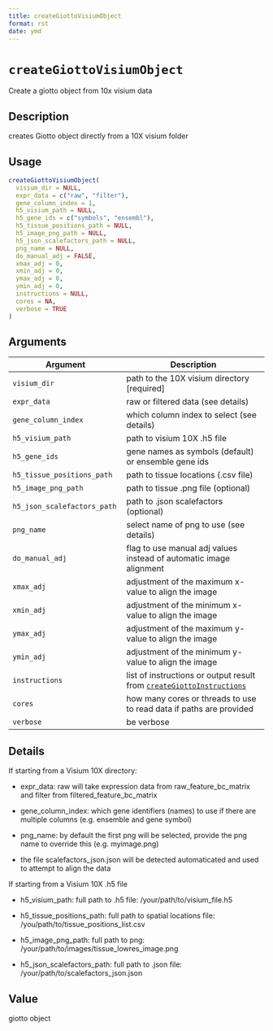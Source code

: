 ```yaml
--- 
title: createGiottoVisiumObject 
format: rst 
date: ymd 
--- 
```

# `createGiottoVisiumObject`

Create a giotto object from 10x visium data


## Description

creates Giotto object directly from a 10X visium folder


## Usage

```r
createGiottoVisiumObject(
  visium_dir = NULL,
  expr_data = c("raw", "filter"),
  gene_column_index = 1,
  h5_visium_path = NULL,
  h5_gene_ids = c("symbols", "ensembl"),
  h5_tissue_positions_path = NULL,
  h5_image_png_path = NULL,
  h5_json_scalefactors_path = NULL,
  png_name = NULL,
  do_manual_adj = FALSE,
  xmax_adj = 0,
  xmin_adj = 0,
  ymax_adj = 0,
  ymin_adj = 0,
  instructions = NULL,
  cores = NA,
  verbose = TRUE
)
```


## Arguments

Argument      |Description
------------- |----------------
`visium_dir`     |     path to the 10X visium directory [required]
`expr_data`     |     raw or filtered data (see details)
`gene_column_index`     |     which column index to select (see details)
`h5_visium_path`     |     path to visium 10X .h5 file
`h5_gene_ids`     |     gene names as symbols (default) or ensemble gene ids
`h5_tissue_positions_path`     |     path to tissue locations (.csv file)
`h5_image_png_path`     |     path to tissue .png file (optional)
`h5_json_scalefactors_path`     |     path to .json scalefactors (optional)
`png_name`     |     select name of png to use (see details)
`do_manual_adj`     |     flag to use manual adj values instead of automatic image alignment
`xmax_adj`     |     adjustment of the maximum x-value to align the image
`xmin_adj`     |     adjustment of the minimum x-value to align the image
`ymax_adj`     |     adjustment of the maximum y-value to align the image
`ymin_adj`     |     adjustment of the minimum y-value to align the image
`instructions`     |     list of instructions or output result from [`createGiottoInstructions`](#creategiottoinstructions)
`cores`     |     how many cores or threads to use to read data if paths are provided
`verbose`     |     be verbose


## Details

If starting from a Visium 10X directory:
   

*  expr_data: raw will take expression data from raw_feature_bc_matrix and filter from filtered_feature_bc_matrix   

*  gene_column_index: which gene identifiers (names) to use if there are multiple columns (e.g. ensemble and gene symbol)   

*  png_name: by default the first png will be selected, provide the png name to override this (e.g. myimage.png)   

*  the file scalefactors_json.json will be detected automaticated and used to attempt to align the data  
 
 If starting from a Visium 10X .h5 file
   

*  h5_visium_path: full path to .h5 file: /your/path/to/visium_file.h5   

*  h5_tissue_positions_path: full path to spatial locations file: /you/path/to/tissue_positions_list.csv   

*  h5_image_png_path: full path to png: /your/path/to/images/tissue_lowres_image.png   

*  h5_json_scalefactors_path: full path to .json file: /your/path/to/scalefactors_json.json


## Value

giotto object


